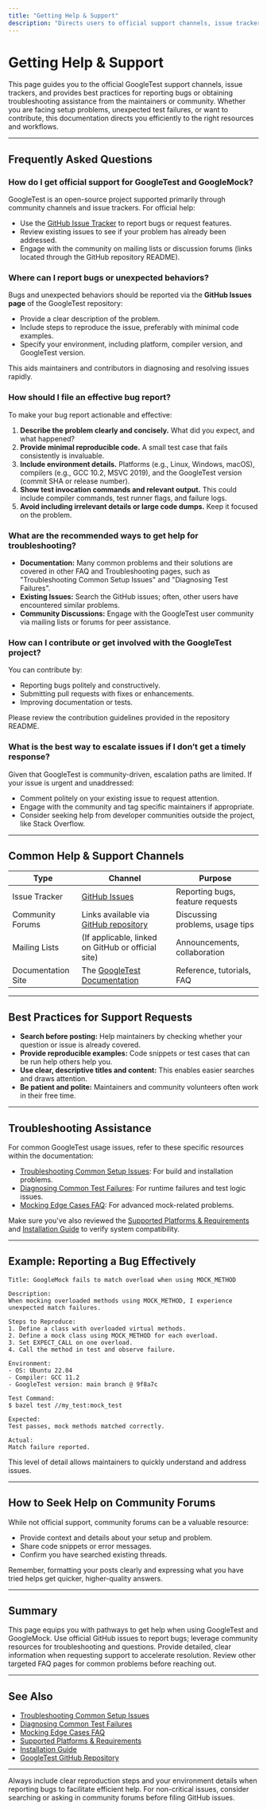 ```yaml
---
title: "Getting Help & Support"
description: "Directs users to official support channels, issue trackers, and best practices for reporting bugs or obtaining troubleshooting assistance from the maintainers or wider community."
---
```


# Getting Help & Support

This page guides you to the official GoogleTest support channels, issue trackers, and provides best practices for reporting bugs or obtaining troubleshooting assistance from the maintainers or community. Whether you are facing setup problems, unexpected test failures, or want to contribute, this documentation directs you efficiently to the right resources and workflows.

---

## Frequently Asked Questions

### How do I get official support for GoogleTest and GoogleMock?

GoogleTest is an open-source project supported primarily through community channels and issue trackers. For official help:

- Use the [GitHub Issue Tracker](https://github.com/google/googletest/issues) to report bugs or request features.
- Review existing issues to see if your problem has already been addressed.
- Engage with the community on mailing lists or discussion forums (links located through the GitHub repository README).

### Where can I report bugs or unexpected behaviors?

Bugs and unexpected behaviors should be reported via the **GitHub Issues page** of the GoogleTest repository:

- Provide a clear description of the problem.
- Include steps to reproduce the issue, preferably with minimal code examples.
- Specify your environment, including platform, compiler version, and GoogleTest version.

This aids maintainers and contributors in diagnosing and resolving issues rapidly.

### How should I file an effective bug report?

To make your bug report actionable and effective:

1. **Describe the problem clearly and concisely.** What did you expect, and what happened?
2. **Provide minimal reproducible code.** A small test case that fails consistently is invaluable.
3. **Include environment details.** Platforms (e.g., Linux, Windows, macOS), compilers (e.g., GCC 10.2, MSVC 2019), and the GoogleTest version (commit SHA or release number).
4. **Show test invocation commands and relevant output.** This could include compiler commands, test runner flags, and failure logs.
5. **Avoid including irrelevant details or large code dumps.** Keep it focused on the problem.

### What are the recommended ways to get help for troubleshooting?

- **Documentation:** Many common problems and their solutions are covered in other FAQ and Troubleshooting pages, such as "Troubleshooting Common Setup Issues" and "Diagnosing Test Failures".
- **Existing Issues:** Search the GitHub issues; often, other users have encountered similar problems.
- **Community Discussions:** Engage with the GoogleTest user community via mailing lists or forums for peer assistance.

### How can I contribute or get involved with the GoogleTest project?

You can contribute by:

- Reporting bugs politely and constructively.
- Submitting pull requests with fixes or enhancements.
- Improving documentation or tests.

Please review the contribution guidelines provided in the repository README.

### What is the best way to escalate issues if I don’t get a timely response?

Given that GoogleTest is community-driven, escalation paths are limited. If your issue is urgent and unaddressed:

- Comment politely on your existing issue to request attention.
- Engage with the community and tag specific maintainers if appropriate.
- Consider seeking help from developer communities outside the project, like Stack Overflow.

---

## Common Help & Support Channels

| Type                | Channel                                                                              | Purpose                                 |
|---------------------|--------------------------------------------------------------------------------------|-----------------------------------------|
| Issue Tracker       | [GitHub Issues](https://github.com/google/googletest/issues)                         | Reporting bugs, feature requests        |
| Community Forums    | Links available via [GitHub repository](https://github.com/google/googletest)        | Discussing problems, usage tips          |
| Mailing Lists       | (If applicable, linked on GitHub or official site)                                 | Announcements, collaboration             |
| Documentation Site  | The [GoogleTest Documentation](https://google.github.io/googletest/)                 | Reference, tutorials, FAQ                 |

---

## Best Practices for Support Requests

- **Search before posting:** Help maintainers by checking whether your question or issue is already covered.
- **Provide reproducible examples:** Code snippets or test cases that can be run help others help you.
- **Use clear, descriptive titles and content:** This enables easier searches and draws attention.
- **Be patient and polite:** Maintainers and community volunteers often work in their free time.

---

## Troubleshooting Assistance

For common GoogleTest usage issues, refer to these specific resources within the documentation:

- [Troubleshooting Common Setup Issues](/getting-started/first-run-validation/troubleshooting-setup): For build and installation problems.
- [Diagnosing Common Test Failures](/faq/basics-and-troubleshooting/common-test-failures): For runtime failures and test logic issues.
- [Mocking Edge Cases FAQ](/faq/advanced-usage-and-optimization/mocking-edge-cases): For advanced mock-related problems.

Make sure you've also reviewed the [Supported Platforms & Requirements](/overview/getting-started-integration/supported-platforms) and [Installation Guide](/getting-started/setup-basics/installation-guide) to verify system compatibility.

---

## Example: Reporting a Bug Effectively

```
Title: GoogleMock fails to match overload when using MOCK_METHOD

Description:
When mocking overloaded methods using MOCK_METHOD, I experience
unexpected match failures.

Steps to Reproduce:
1. Define a class with overloaded virtual methods.
2. Define a mock class using MOCK_METHOD for each overload.
3. Set EXPECT_CALL on one overload.
4. Call the method in test and observe failure.

Environment:
- OS: Ubuntu 22.04
- Compiler: GCC 11.2
- GoogleTest version: main branch @ 9f8a7c

Test Command:
$ bazel test //my_test:mock_test

Expected:
Test passes, mock methods matched correctly.

Actual:
Match failure reported.

```

This level of detail allows maintainers to quickly understand and address issues.

---

## How to Seek Help on Community Forums

While not official support, community forums can be a valuable resource:

- Provide context and details about your setup and problem.
- Share code snippets or error messages.
- Confirm you have searched existing threads.

Remember, formatting your posts clearly and expressing what you have tried helps get quicker, higher-quality answers.

---

## Summary
This page equips you with pathways to get help when using GoogleTest and GoogleMock. Use official GitHub issues to report bugs; leverage community resources for troubleshooting and questions. Provide detailed, clear information when requesting support to accelerate resolution. Review other targeted FAQ pages for common problems before reaching out.

---

## See Also
- [Troubleshooting Common Setup Issues](/getting-started/first-run-validation/troubleshooting-setup)
- [Diagnosing Common Test Failures](/faq/basics-and-troubleshooting/common-test-failures)
- [Mocking Edge Cases FAQ](/faq/advanced-usage-and-optimization/mocking-edge-cases)
- [Supported Platforms & Requirements](/overview/getting-started-integration/supported-platforms)
- [Installation Guide](/getting-started/setup-basics/installation-guide)
- [GoogleTest GitHub Repository](https://github.com/google/googletest)

---

<Tip>
Always include clear reproduction steps and your environment details when reporting bugs to facilitate efficient help.
</Tip>

<Note>
For non-critical issues, consider searching or asking in community forums before filing GitHub issues.
</Note>